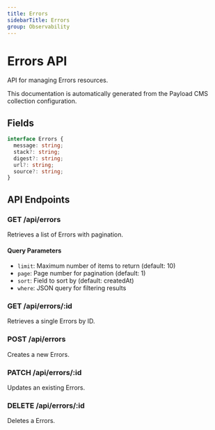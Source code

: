 ```yaml
---
title: Errors
sidebarTitle: Errors
group: Observability
---
```



# Errors API

API for managing Errors resources.

<Callout type="info">
  This documentation is automatically generated from the Payload CMS collection configuration.
</Callout>


## Fields

```typescript
interface Errors {
  message: string;
  stack?: string;
  digest?: string;
  url?: string;
  source?: string;
}
```




## API Endpoints

### GET /api/errors
Retrieves a list of Errors with pagination.

#### Query Parameters
- `limit`: Maximum number of items to return (default: 10)
- `page`: Page number for pagination (default: 1)
- `sort`: Field to sort by (default: createdAt)
- `where`: JSON query for filtering results

### GET /api/errors/:id
Retrieves a single Errors by ID.

### POST /api/errors
Creates a new Errors.

### PATCH /api/errors/:id
Updates an existing Errors.

### DELETE /api/errors/:id
Deletes a Errors.

